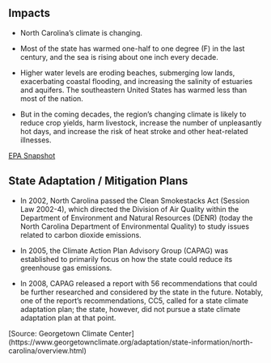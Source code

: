 ## Impacts

- North Carolina's climate is changing. 

- Most of the state has warmed one-half to one degree (F) in the last century, and the sea is rising about one inch every decade. 

- Higher water levels are eroding beaches, submerging low lands, exacerbating coastal flooding, and increasing the salinity of estuaries and aquifers. The southeastern United States has warmed less than most of the nation. 

- But in the coming decades, the region's changing climate is likely to reduce crop yields, harm livestock, increase the number of unpleasantly hot days, and increase the risk of heat stroke and other heat-related illnesses.
    
[EPA Snapshot](https://19january2017snapshot.epa.gov/sites/production/files/2016-09/documents/climate-change-nc.pdf)

## State Adaptation / Mitigation Plans

- In 2002, North Carolina passed the Clean Smokestacks Act (Session Law 2002-4), which directed the Division of Air Quality within the Department of Environment and Natural Resources (DENR) (today the North Carolina Department of Environmental Quality) to study issues related to carbon dioxide emissions. 

- In 2005, the Climate Action Plan Advisory Group (CAPAG) was established to primarily focus on how the state could reduce its greenhouse gas emissions. 

- In 2008, CAPAG released a report with 56 recommendations that could be further researched and considered by the state in the future. Notably, one of the report’s recommendations, CC5, called for a state climate adaptation plan; the state, however, did not pursue a state climate adaptation plan at that point.

[Source: Georgetown Climate Center] (https://www.georgetownclimate.org/adaptation/state-information/north-carolina/overview.html)